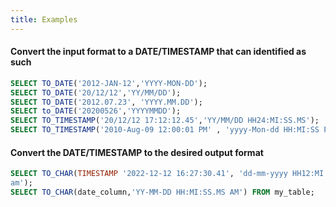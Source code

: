 ---
title: Examples
---

#### Convert the input format to a DATE/TIMESTAMP that can identified as such

```sql
SELECT TO_DATE('2012-JAN-12','YYYY-MON-DD');
SELECT TO_DATE('20/12/12','YY/MM/DD');
SELECT TO_DATE('2012.07.23', 'YYYY.MM.DD');
SELECT to_DATE('20200526','YYYYMMDD');
SELECT TO_TIMESTAMP('20/12/12 17:12:12.45','YY/MM/DD HH24:MI:SS.MS');
SELECT TO_TIMESTAMP('2010-Aug-09 12:00:01 PM' , 'yyyy-Mon-dd HH:MI:SS PM');
```

#### Convert the DATE/TIMESTAMP to the desired output format

```sql
SELECT TO_CHAR(TIMESTAMP '2022-12-12 16:27:30.41', 'dd-mm-yyyy HH12:MI:SS
am');
SELECT TO_CHAR(date_column,'YY-MM-DD HH:MI:SS.MS AM') FROM my_table;
```